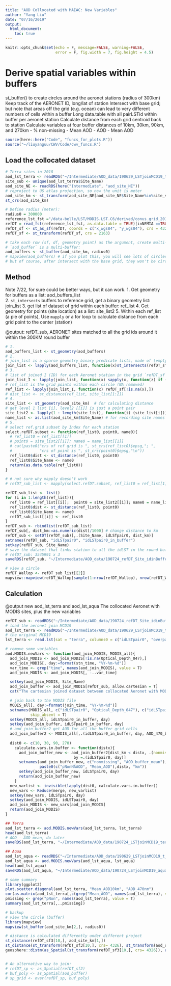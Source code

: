 ```yaml
---
title: "AOD Collocated with MAIAC: New Variables"
author: "Yang Liu"
date: "07/16/2019"
output:
  html_document:
    toc: true
---
```

```r
knitr::opts_chunk$set(echo = F, message=FALSE, warning=FALSE,
                      error = F, fig.width = 7, fig.height = 4.5)
```

# Derive spatial variables within buffers
  st_buffer() to create circles around the aeronet stations (radius of 300km)
  Keep track of the AERONET ID, long/lat of station
  Intersect with base grid; but note that areas off the grid (e.g. ocean) can lead to very different numbers of cells within a buffer
  Long data.table with all pairLSTid within buffer per aeronet station
  Calculate distance from each grid centroid back to station
  Calculate variables at four buffer distances of 10km, 30km, 90km, and 270km
  - % non-missing
  -   Mean AOD
  -   AOD - Mean AOD


```r
source(here::here("Code", "funcs_for_plots.R"))
source("~/liuyanguu/CWV/Code/cwv_funcs.R")
```

## Load the collocated dataset

```r
# Terra sites in 2018
aod_lst_terra <- readRDS("~/Intermediate/AOD_data/190629_LSTjoinMCD19_t_a.rds")$aod_lst_terra
site_sub <- unique(aod_lst_terra$Site_Name)
aod_site_NE <- readRDS(here("Intermediate", "aod_site_NE"))
# reproject to US atlas projection, so now the unit is meter 
aod_site_km <- st_transform(aod_site_NE[aod_site_NE$Site_Name%in%site_sub,], crs = 2163) 
st_crs(aod_site_km)

# Define radius (meter): 
radius0 = 300000
reference_lst_fst ="/data-belle/LST/MODIS.LST.C6/derived/conus_grid_201906.fst"
refDT = read_fst(reference_lst_fst, as.data.table = TRUE)[inNEMIA ==TRUE]
refDT_sf <- st_as_sf(refDT, coords = c("x_wgs84", "y_wgs84"), crs = 4326)
refDT_sf <- st_transform(refDT_sf, crs = 2163) 

# take each row (sf, df, geometry point) as the argument, create multi-point buffer 
# `aod_buffer` is a multi-buffer:
aod_buffers <- st_buffer(aod_site_km, radius0)
# mapview(aod_buffers) # if you plot this, you will see lots of circles (polygons)
# but of course, after intersect with the base grid, they won't be circles anymore. 
```

## Method  

Note 7/22, for sure could be better ways, but it can work. 
1. Get geometry for buffers as a list: aod_buffers_list  
2. `st_intersects` buffers to reference grid, get a binary geometry list: join_list
3. get list of dataset of grid within each buffer: ref_list
4. Get geometry for points (site location) as a list: site_list2
5. Within each ref_list (a pie of points), Use `mapply` or a for loop to calculate distance from each grid point to the center (station)

@output: refDT_sub, AERONET sites matched to all the grid ids around it within the 300KM round buffer

```r
# 1. 
aod_buffers_list <- st_geometry(aod_buffers)
# 2. 
# join_list is a sparse geometry binary predicate lists, made of (empty) or 0L https://r-spatial.github.io/sf/reference/sgbp.html
join_list <- lapply(aod_buffers_list, function(x)st_intersects(refDT_sf, x))
# 3. 
# list of joined I (ID) for each Aeronet station in the grid `refDT_sf`
join_list_I <- lapply(join_list, function(x) sapply(x, function(z) if (length(z)==0) NA_integer_ else z[1]))
# ref_list is the grid points within each circle (NA removed)
ref_list <- lapply(join_list_I, function(x) refDT_sf[!is.na(x),])
# dist_list <- st_distance(ref_list, site_list[1:2])
# 4.   
site_list <- st_geometry(aod_site_km)  # for calculating distance 
# get level 1 list [i], level2 [[i]] is just a point pair
site_list2 <- lapply(1 : length(site_list), function(i) (site_list[i])) 
name_list <- as.list(aod_site_km$Site_Name) # for recording site names 
# 5. 
# select ref.grid subset by Index for each station
select.refDT.subset <- function(ref_list0, point0, name0){
  # ref_list0 = ref_list[[1]]
  # point0 = site_list2[[1]]; name0 = name_list[[1]]
  # cat(paste0("crs of ref grid is ", st_crs(ref_list0)$epsg,"; ",
  #            "crs of point is ", st_crs(point0)$epsg,"\n"))
  ref_list0$dist <- st_distance(ref_list0, point0)
  ref_list0$Site_Name <- name0
  return(as.data.table(ref_list0))
}

# # not sure why mapply doesn't work 
# refDT_sub_list <- mapply(select.refDT.subset, ref_list0 = ref_list[1], point0 = site_list2[1], name0 = name_list[1])

refDT_sub_list <- list()
for (i in 1:length(ref_list)){
  ref_list0 = ref_list[[i]];  point0 = site_list2[[i]]; name0 = name_list[[i]]
  ref_list0$dist <- st_distance(ref_list0, point0)
  ref_list0$Site_Name <- name0
  refDT_sub_list[[i]] <- ref_list0
}
refDT_sub <- rbindlist(refDT_sub_list)
refDT_sub[, dist_km:=as.numeric(dist)/1000] # change distance to km 
refDT_sub <- setDT(refDT_sub)[,.(Site_Name, idLSTpair0, dist_km)]
setnames(refDT_sub, "idLSTpair0", "idLSTpair0_in_buffer")
setkey(refDT_sub, Site_Name)
# save the dataset that links station to all the idLST in the round buffer
# refDT_sub: 3545991 x 3
saveRDS(refDT_sub, "~/Intermediate/AOD_data/190724_refDT_Site_idinBuffer.rds")

# view a circle
refDT_Wallop <- refDT_sub_list[[2]]
mapview::mapview(refDT_Wallop[sample(1:nrow(refDT_Wallop), nrow(refDT_Wallop)/100),])

```

## Calculation

@output new aod_lst_terra and aod_lst_aqua 
The collocated Aeronet with MODIS sites, plus the new variables

```r
refDT_sub <- readRDS("~/Intermediate/AOD_data/190724_refDT_Site_idinBuffer.rds")
# load the aeronet join MCD19
aod_lst_terra <- readRDS("~/Intermediate/AOD_data/190629_LSTjoinMCD19_t_a.rds")$aod_lst_terra
# the original MCD19 
lst_terra <- read.lst(sat = "terra", columns0 = c("idLSTpair0", "overpass_time", "Optical_Depth_047"))

# remove some variables 
aod.MODIS.newVars <- function(aod_join_MODIS, MODIS_all){
  aod_join_MODIS <- aod_join_MODIS[!is.na(Optical_Depth_047),]
  aod_join_MODIS[, day:=format(stn_time, "%Y-%m-%d")]
  var_time <- grep("time", names(aod_join_MODIS), value = T)
  aod_join_MODIS <- aod_join_MODIS[, -..var_time]

  setkey(aod_join_MODIS, Site_Name)
  aod_join_buffer <- aod_join_MODIS[refDT_sub, allow.cartesian = T]
  cat("The cartesian joined dataset between collocated Aeronet with MODIS sites data and base grid in each circles, dim is: ", paste(dim(aod_join_buffer),collapse = " x "))

  # join back to the MODIS file 
  MODIS_all[, day:=format(join_time, "%Y-%m-%d")]
  setnames(MODIS_all, c("idLSTpair0", "Optical_Depth_047"), c("idLSTpair0_in_buffer", "AOD_470_buffer"),
           skip_absent = T)
  setkey(MODIS_all, idLSTpair0_in_buffer, day)
  setkey(aod_join_buffer, idLSTpair0_in_buffer, day)
  # aod_join_buffer2 get AOD for all the buffer grid cells
  aod_join_buffer2 <- MODIS_all[,.(idLSTpair0_in_buffer, day, AOD_470_buffer)][aod_join_buffer]
  
  dist0 <- c(10, 30, 90, 270)
    calculate.vars.in.buffer <- function(distx){
      aod_join_buffer_new <- aod_join_buffer2[dist_km < distx, .(nonmissing = mean(!is.na(AOD_470_buffer)), AOD_buffer_mean = mean(AOD_470_buffer, na.rm = T)),
                              by =.(idLSTpair0, day)]
      setnames(aod_join_buffer_new, c("nonmissing", "AOD_buffer_mean"), 
               paste0(c("pNonNAAOD", "Mean_AOD"),distx, "km"))
      setkey(aod_join_buffer_new, idLSTpair0, day)
      return(aod_join_buffer_new)
    }
  new_varlist <- invisible(lapply(dist0, calculate.vars.in.buffer))
  new_vars <- Reduce(merge, new_varlist)
  setkey(new_vars, idLSTpair0, day)
  setkey(aod_join_MODIS, idLSTpair0, day)
  aod_join_MODIS <- new_vars[aod_join_MODIS]
  return(aod_join_MODIS)
}

## Terra 
aod_lst_terra <- aod.MODIS.newVars(aod_lst_terra, lst_terra)
head(aod_lst_terra)
# AOD - AOD mean, do later 
saveRDS(aod_lst_terra, "~/Intermediate/AOD_data/190724_LSTjoinMCD19_terra_newVars.rds")

## Aqua
aod_lst_aqua <- readRDS("~/Intermediate/AOD_data/190629_LSTjoinMCD19_t_a.rds")$aod_lst_aqua
aod_lst_aqua <- aod.MODIS.newVars(aod_lst_aqua, lst_aqua)
head(aod_lst_aqua)
saveRDS(aod_lst_aqua, "~/Intermediate/AOD_data/190724_LSTjoinMCD19_aqua_newVars.rds")

```


```r
# some summary
library(ggplot2)
plot.scatter.diagonal(aod_lst_terra, "Mean_AOD10km", "AOD_470nm")
cor(as.matrix(aod_lst_terra[,c(grep("Mean_AOD", names(aod_lst_terra), value = T), "AOD_470nm"), with = F]))
pmissing <- grep("pNon", names(aod_lst_terra), value = T)
summary(aod_lst_terra[,..pmissing])
```


```r
# backup
# view the circle (buffer)
library(mapview)
mapview(st_buffer(aod_site_km[2,], radius0))

# distance is calculated differently under different project
st_distance(refDT_sf3[10,], aod_site_km[1,])
st_distance(st_transform(refDT_sf3[10,], crs= 4326), st_transform(aod_site_km[1,], crs= 4326))
geosphere::distm(as_Spatial(st_transform(refDT_sf3[10,], crs= 4326)), as_Spatial(aod_site_NE[1,]))


# An alternative way to join:
# refDT_sp <- as_Spatial(refDT_sf2)
# buf_poly <- as_Spatial(aod_buffer)
# sp_grid <- over(refDT_sp, buf_poly)

```

